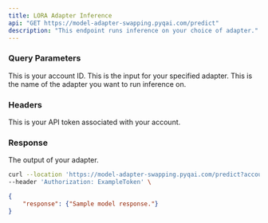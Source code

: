 ```yaml
---
title: LORA Adapter Inference
api: "GET https://model-adapter-swapping.pyqai.com/predict"
description: "This endpoint runs inference on your choice of adapter."
---
```


### Query Parameters

<ParamField query="account_id" type="int">
  This is your account ID.
</ParamField>

<ParamField query="input" type="string">
  This is the input for your specified adapter.
</ParamField>

<ParamField query="adapter_name" type="string">
  This is the  name of the adapter you want to run inference on.
</ParamField>

### Headers

<ParamField header="Authorization" type="string">
  This is your API token associated with your account.
</ParamField>

### Response

<ResponseField name="response" type="json">
  The output of your adapter.
</ResponseField>

<RequestExample>

```bash Example Request
curl --location 'https://model-adapter-swapping.pyqai.com/predict?account_id=3&input=sample_input&adapter_name=AdapterName' \
--header 'Authorization: ExampleToken' \
```

</RequestExample>

<ResponseExample>

```json Response
{
    "response": {"Sample model response."}
}
```

</ResponseExample>

